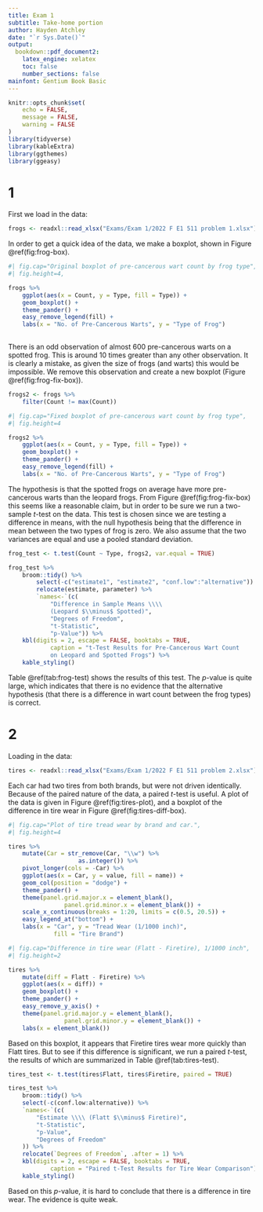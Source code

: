 ```yaml
---
title: Exam 1
subtitle: Take-home portion
author: Hayden Atchley
date: "`r Sys.Date()`"
output:
  bookdown::pdf_document2:
    latex_engine: xelatex
    toc: false
    number_sections: false
mainfont: Gentium Book Basic
---
```


```r
knitr::opts_chunk$set(
	echo = FALSE,
	message = FALSE,
	warning = FALSE
)
library(tidyverse)
library(kableExtra)
library(ggthemes)
library(ggeasy)
```

# 1
First we load in the data:

```r
frogs <- readxl::read_xlsx("Exams/Exam 1/2022 F E1 511 problem 1.xlsx")
```

In order to get a quick idea of the data, we make a boxplot, shown in Figure \@ref(fig:frog-box).

```r
#| fig.cap="Original boxplot of pre-cancerous wart count by frog type",
#| fig.height=4,

frogs %>% 
	ggplot(aes(x = Count, y = Type, fill = Type)) +
	geom_boxplot() +
	theme_pander() +
	easy_remove_legend(fill) +
	labs(x = "No. of Pre-Cancerous Warts", y = "Type of Frog")
	
```

There is an odd observation of almost 600 pre-cancerous warts on a spotted frog. This is around 10 times greater than any other observation. It is clearly a mistake, as given the size of frogs (and warts) this would be impossible. We remove this observation and create a new boxplot (Figure \@ref(fig:frog-fix-box)).

```r
frogs2 <- frogs %>% 
	filter(Count != max(Count))
```

```r
#| fig.cap="Fixed boxplot of pre-cancerous wart count by frog type",
#| fig.height=4

frogs2 %>% 
	ggplot(aes(x = Count, y = Type, fill = Type)) +
	geom_boxplot() +
	theme_pander() +
	easy_remove_legend(fill) +
	labs(x = "No. of Pre-Cancerous Warts", y = "Type of Frog")
```

The hypothesis is that the spotted frogs on average have more pre-cancerous warts than the leopard frogs. From Figure \@ref(fig:frog-fix-box) this seems like a reasonable claim, but in order to be sure we run a two-sample _t_-test on the data. This test is chosen since we are testing a difference in means, with the null hypothesis being that the difference in mean between the two types of frog is zero. We also assume that the two variances are equal and use a pooled standard deviation.

```r
frog_test <- t.test(Count ~ Type, frogs2, var.equal = TRUE)
```

```r
frog_test %>% 
	broom::tidy() %>% 
		select(-c("estimate1", "estimate2", "conf.low":"alternative")) %>% 
		relocate(estimate, parameter) %>%
		`names<-`(c(
			"Difference in Sample Means \\\\
			(Leopard $\\minus$ Spotted)",
			"Degrees of Freedom",
			"t-Statistic",
			"p-Value")) %>% 
	kbl(digits = 2, escape = FALSE, booktabs = TRUE,
			caption = "t-Test Results for Pre-Cancerous Wart Count
			on Leopard and Spotted Frogs") %>% 
	kable_styling()
```

Table \@ref(tab:frog-test) shows the results of this test. The _p_-value is quite large, which indicates that there is no evidence that the alternative hypothesis (that there is a difference in wart count between the frog types) is correct.


# 2
Loading in the data:

```r
tires <- readxl::read_xlsx("Exams/Exam 1/2022 F E1 511 problem 2.xlsx")
```

Each car had two tires from both brands, but were not driven identically. Because of the paired nature of the data, a paired _t_-test is useful. A plot of the data is given in Figure \@ref(fig:tires-plot), and a boxplot of the difference in tire wear in Figure \@ref(fig:tires-diff-box).

```r
#| fig.cap="Plot of tire tread wear by brand and car.",
#| fig.height=4

tires %>% 
	mutate(Car = str_remove(Car, "\\w") %>% 
				 	as.integer()) %>% 
	pivot_longer(cols = -Car) %>% 
	ggplot(aes(x = Car, y = value, fill = name)) +
	geom_col(position = "dodge") +
	theme_pander() +
	theme(panel.grid.major.x = element_blank(),
				panel.grid.minor.x = element_blank()) +
	scale_x_continuous(breaks = 1:20, limits = c(0.5, 20.5)) +
	easy_legend_at("bottom") +
	labs(x = "Car", y = "Tread Wear (1/1000 inch)",
			 fill = "Tire Brand")
```

```r
#| fig.cap="Difference in tire wear (Flatt - Firetire), 1/1000 inch",
#| fig.height=2

tires %>% 
	mutate(diff = Flatt - Firetire) %>% 
	ggplot(aes(x = diff)) + 
	geom_boxplot() +
	theme_pander() +
	easy_remove_y_axis() +
	theme(panel.grid.major.y = element_blank(),
				panel.grid.minor.y = element_blank()) +
	labs(x = element_blank())
```

Based on this boxplot, it appears that Firetire tires wear more quickly than Flatt tires. But to see if this difference is significant, we run a paired _t_-test, the results of which are summarized in Table \@ref(tab:tires-test).

```r
tires_test <- t.test(tires$Flatt, tires$Firetire, paired = TRUE)
```

```r
tires_test %>% 
	broom::tidy() %>% 
	select(-c(conf.low:alternative)) %>% 
	`names<-`(c(
		"Estimate \\\\ (Flatt $\\minus$ Firetire)",
		"t-Statistic",
		"p-Value",
		"Degrees of Freedom"
	)) %>% 
	relocate(`Degrees of Freedom`, .after = 1) %>% 
	kbl(digits = 2, escape = FALSE, booktabs = TRUE,
			caption = "Paired t-Test Results for Tire Wear Comparison") %>% 
	kable_styling()
```

Based on this _p_-value, it is hard to conclude that there is a difference in tire wear. The evidence is quite weak.
